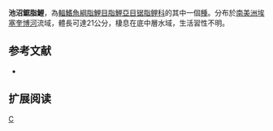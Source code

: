 {{Speciesbox 
| genus = Serrasalmus
| species = stagnatilis
| status = NE
| status_system = IUCN3.1
| authority =  [[Jardine|Jardine]], 1841
| synonyms = *''Pygocentrus dulcis''<br /><small>Jardine, 1841</small>
}}
'''池沼鋸脂鯉'''，為[[輻鰭魚綱|輻鰭魚綱]][[脂鯉目|脂鯉目]][[脂鯉亞目|脂鯉亞目]][[锯脂鲤科|锯脂鲤科]]的其中一個[[種|種]]。分布於[[南美洲|南美洲]][[埃塞奎博河|埃塞奎博河]]流域，體長可達21公分，棲息在底中層水域，生活習性不明。

==参考文献==
{{refbegin}}
*{{FishBase_species|genus=Serrasalmus|species=stagnatilis|year=2014|month=1}}
{{refend}}

== 扩展阅读 ==
{{refbegin}}
{{wikispecies-inline|Serrasalmus stagnatilis|池沼鋸脂鯉}}
{{refend}}

{{Taxonbar|from=Q6412143}}

[[Category:鋸脂鯉屬|C]]


{{魚類小作品}}